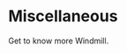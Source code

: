 
# Miscellaneous

Get to know more Windmill.

<div class="grid grid-cols-2 gap-6 mb-4">
	<DocCard
		title="Architecture"
		description="Schematic architecture of Windmill."
		href="/docs/misc/architecture"
	/>
	<DocCard
		title="Benchmarks"
		description="Windmill has about the same performance as AWS Lambda for heavier workloads, slower on cold starts for medium compute."
		href="/docs/misc/benchmarks"
	/>
	<DocCard
		title="Changelog"
		description="You can find the changelog for Windmill on GitHub."
		href="/docs/misc/changelog"
	/>
	<DocCard
		title="Contributor Guide"
		description="Contribute to our codebase, Windmill Hub or our Discord."
		href="/docs/misc/contributing"
	/>
	<DocCard
		title="Getting Help"
		description="Facing issues with Windmill? Swift solutions are available and reporting the problem is a valuable contribution!"
		href="/docs/misc/getting_help"
	/>
	<DocCard
		title="Guides"
		description="Learn how to use Windmill concepts."
		href="/docs/misc/guides"
	/>
	<DocCard
		title="Note of Intent"
		description="Windmill bridges the gap between no-code/low-code services and traditional programming."
		href="/docs/misc/note_of_intent"
	/>
	<DocCard
		title="Share on Windmill Hub"
		description="Windmill Hub is the community website of Windmill."
		href="/docs/misc/share_on_hub"
	/>
	<DocCard
		title="White Labeling Windmill"
		description="Windmill offers white labeling capabilities, allowing you to customize the Windmill platform to align with your brand."
		href="/docs/misc/white_labelling"
	/>
</div>
